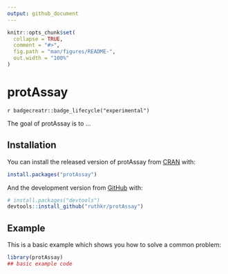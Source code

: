 ```yaml
---
output: github_document
---
```


<!-- README.md is generated from README.Rmd. Please edit that file -->

```r
knitr::opts_chunk$set(
  collapse = TRUE,
  comment = "#>",
  fig.path = "man/figures/README-",
  out.width = "100%"
)
```

# protAssay <!-- <img src="dev/hexagon_logo/logo1.png" align="right" width="120"/> -->

<!-- badges: start -->
`r badgecreatr::badge_lifecycle("experimental")`
<!-- badges: end -->

The goal of protAssay is to ...

## Installation

You can install the released version of protAssay from [CRAN](https://CRAN.R-project.org) with:

``` r
install.packages("protAssay")
```

And the development version from [GitHub](https://github.com/) with:

``` r
# install.packages("devtools")
devtools::install_github("ruthkr/protAssay")
```
## Example

This is a basic example which shows you how to solve a common problem:

```r
library(protAssay)
## basic example code
```
